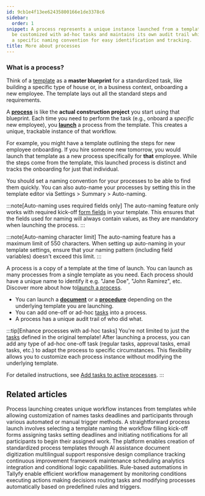 ```yaml
---
id: 9cb1e4f13ee62435800166e1de3378c6
sidebar:
  order: 1
snippet: A process represents a unique instance launched from a template that can
  be customized with ad-hoc tasks and maintains its own audit trail while following
  a specific naming convention for easy identification and tracking.
title: More about processes
---
```


### What is a process?

Think of a [template](/products/pro/documenting/templates/) as a **master blueprint** for a standardized task, like building a specific type of house or, in a business context, onboarding a new employee. The template lays out all the standard steps and requirements.

A **[process](/products/pro/tracking-and-tasks/processes/)** is like the **actual construction project** you start using that blueprint. Each time you need to perform the task (e.g., onboard a *specific* new employee), you **[launch](/products/pro/launching/)** a process from the template. This creates a unique, trackable instance of that workflow.

For example, you might have a template outlining the steps for new employee onboarding. If you hire someone new tomorrow, you would launch that template as a new process specifically for **that** employee. While the steps come from the template, this launched process is distinct and tracks the onboarding for just that individual.

You should set a naming convention for your processes to be able to find them quickly. You can also auto-name your processes by setting this in the template editor via Settings > Summary > Auto-naming.

:::note[Auto-naming uses required fields only]
The auto-naming feature only works with required kick-off [form fields](/products/pro/tracking-and-tasks/tasks/what-are-form-fields-in-tallyfy/) in your template. This ensures that the fields used for naming will always contain values, as they are mandatory when launching the process.
:::

:::note[Auto-naming character limit]
The auto-naming feature has a maximum limit of 550 characters. When setting up auto-naming in your template settings, ensure that your naming pattern (including field variables) doesn't exceed this limit.
:::

A process is a copy of a template at the time of launch. You can launch as many processes from a single template as you need. Each process should have a unique name to identify it e.g. "Jane Doe", "John Ramirez", etc. Discover more about how to[launch a process](/products/pro/launching/how-can-i-launch-a-process-in-tallyfy/).

* You can launch a **[document](/products/pro/documenting/documents/)** or a **[procedure](/products/pro/documenting/templates/)** depending on the underlying template you are launching.
* You can add one-off or ad-hoc [tasks](/products/pro/tracking-and-tasks/tasks/) into a process.
* A process has a unique audit trail of who did what.

:::tip[Enhance processes with ad-hoc tasks]
You're not limited to just the [tasks](/products/pro/tracking-and-tasks/tasks/) defined in the original template! After launching a process, you can add any type of ad-hoc one-off task (regular tasks, approval tasks, email tasks, etc.) to adapt the process to specific circumstances. This flexibility allows you to customize each process instance without modifying the underlying template. 

For detailed instructions, see [Add tasks to active processes](/products/pro/tracking-and-tasks/processes/edit-processes/how-can-i-add-tasks-to-active-processes-on-tallyfy/).
:::


<PageTree />


## Related articles
<CardGrid>
<LinkTitleCard header="<b>Pro > Launching</b>" href="/products/pro/launching/" > Process launching creates unique workflow instances from templates while allowing customization of names tasks deadlines and participants through various automated or manual trigger methods. </LinkTitleCard>
<LinkTitleCard header="<b>Tutorials > Launch a process</b>" href="/products/pro/tutorials/your-first-process/" > A straightforward process launch involves selecting a template naming the workflow filling kick-off forms assigning tasks setting deadlines and initiating notifications for all participants to begin their assigned work. </LinkTitleCard>
<LinkTitleCard header="<b>Features > Explain it once</b>" href="/products/pro/tutorials/features/explain-it-once/" > The platform enables creation of standardized process templates through AI assistance document digitization multilingual support responsive design compliance tracking continuous improvement framework maintenance scheduling analytics integration and conditional logic capabilities. </LinkTitleCard>
<LinkTitleCard header="<b>Templates > Automations</b>" href="/products/pro/documenting/templates/automations/" > Rule-based automations in Tallyfy enable efficient workflow management by monitoring conditions executing actions making decisions routing tasks and modifying processes automatically based on predefined rules and triggers. </LinkTitleCard>
</CardGrid>